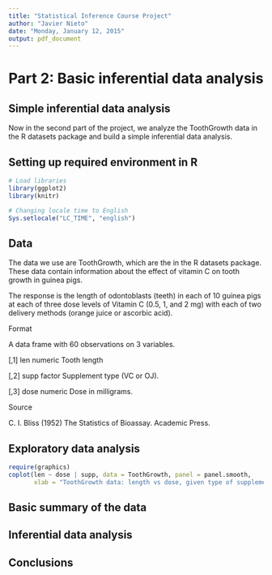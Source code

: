 ```yaml
---
title: "Statistical Inference Course Project"
author: "Javier Nieto"
date: "Monday, January 12, 2015"
output: pdf_document
---
```


# Part 2: Basic inferential data analysis

Simple inferential data analysis
---

Now in the second part of the project, we analyze the ToothGrowth data in the R 
datasets package and build a simple inferential data analysis.


Setting up required environment in R
---

```r
# Load libraries
library(ggplot2)
library(knitr)

# Changing locale time to English
Sys.setlocale("LC_TIME", "english")

```

Data
---

The data we use are ToothGrowth, which are the in the R datasets package. These 
data contain information about the effect of vitamin C on tooth growth in guinea
pigs.

The response is the length of odontoblasts (teeth) in each of 10 guinea pigs at 
each of three dose levels of Vitamin C (0.5, 1, and 2 mg) with each of two delivery
methods (orange juice or ascorbic acid).

Format

A data frame with 60 observations on 3 variables.

[,1]  len	numeric	Tooth length

[,2]  supp factor Supplement type (VC or OJ).

[,3]  dose numeric Dose in milligrams.


Source

C. I. Bliss (1952) The Statistics of Bioassay. Academic Press.


Exploratory data analysis
---

```r
require(graphics)
coplot(len ~ dose | supp, data = ToothGrowth, panel = panel.smooth,
       xlab = "ToothGrowth data: length vs dose, given type of supplement")
```



Basic summary of the data
---


Inferential data analysis
---


Conclusions
---



